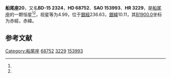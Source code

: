 {{Starbox begin
| name = 船尾座20
}}
{{Starbox observe
| epoch = [[J2000.0|J2000.0]]
| constell = [[船尾座|船尾座]]<ref name=SIMBAD>{{cite web
 | url=http://simbad.u-strasbg.fr/simbad/sim-id?Ident=HR+3229
 | title=Pulsating variable Star
 | publisher=Centre de Données astronomiques de Strasbourg
 | work=SIMBAD
 | accessdate=2012-07-13
 | archive-date=2016-03-17
 | archive-url=https://web.archive.org/web/20160317085216/http://simbad.u-strasbg.fr/simbad/sim-id?Ident=HR+3229
 | dead-url=no
 }}</ref><ref name=DATA>{{cite web
 | url=http://vizier.u-strasbg.fr/viz-bin/VizieR-5?-out.add=.&-source=5050&-corr=PK=HR&-out.max=9999&HR=3229
 | title=VizieR Detailed Page
 | accessdate=2012-07-13
 | archive-date=2016-03-05
 | archive-url=https://web.archive.org/web/20160305013313/http://vizier.u-strasbg.fr/viz-bin/VizieR-5?-out.add=.&-source=5050&-corr=PK=HR&-out.max=9999&HR=3229
 | dead-url=no
 }}</ref>
| 星官 = 
| ra = {{RA|8|13|20}}<ref name=SIMBAD /><ref name=DATA />
| dec = {{DEC|-15|47|18}}<ref name=SIMBAD /><ref name=DATA />
| appmag_v = 4.99<ref name=SIMBAD /><ref name=DATA />
}}
{{Starbox character
| class = G5II<ref name=SIMBAD /><ref name=DATA />
| b-v = 1.07<ref name=SIMBAD /><ref name=DATA />
| u-b = 0.78<ref name=SIMBAD /><ref name=DATA />
| r-i = 0.38E<ref name=SIMBAD /><ref name=DATA />
| variable = 
}}
{{Starbox astrometry
| radial_v = 0.78
| prop_mo_ra = 17
| parallax = 0.03
| p_error = 
}}
{{Starbox catalog
| names =BD-15 2324，[[SAO星表|SAO]] 153993，[[HD星表|HD]] 68752，[[HR星表|HR]] 3229}}
{{Starbox reference |Simbad=HR+3229}}
{{Starbox end}}

'''船尾座20'''，又名'''BD-15 2324'''，'''HD 68752'''、'''SAO 153993'''、'''HR 3229'''，是[[船尾座|船尾座]]的一颗恒星<ref name=SIMBAD /><ref name=DATA />，视星等为4.99，位于[[銀道座標系|銀經]]236.63，[[銀道座標系|銀緯]]10.11，其[[B1900.0|B1900.0]]坐标为赤經{{RA|8|8|44.1}}，赤緯{{DEC|-15|10.11|12}}。

== 参考文献 ==
{{reflist}}

{{star-stub}}

{{船尾座恒星}}
{{星官|外厨|6|17}}
[[Category:船尾座|Category:船尾座]]
[[Category:HD和HDE天體|68752]]
[[Category:HR天體|3229]]
[[Category:SAO天體|153993]]